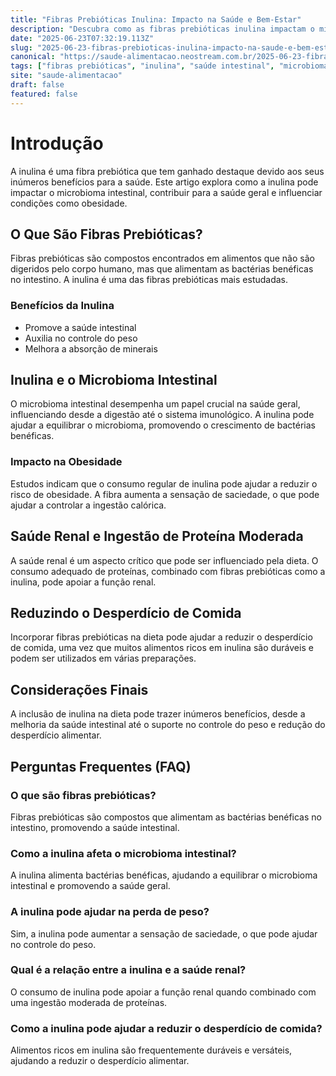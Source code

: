 ```yaml
---
title: "Fibras Prebióticas Inulina: Impacto na Saúde e Bem-Estar"
description: "Descubra como as fibras prebióticas inulina impactam o microbioma, auxiliam na saúde e influenciam a obesidade."
date: "2025-06-23T07:32:19.113Z"
slug: "2025-06-23-fibras-prebioticas-inulina-impacto-na-saude-e-bem-estar"
canonical: "https://saude-alimentacao.neostream.com.br/2025-06-23-fibras-prebioticas-inulina-impacto-na-saude-e-bem-estar"
tags: ["fibras prebióticas", "inulina", "saúde intestinal", "microbioma", "nutrição"]
site: "saude-alimentacao"
draft: false
featured: false
---
```


# Introdução
A inulina é uma fibra prebiótica que tem ganhado destaque devido aos seus inúmeros benefícios para a saúde. Este artigo explora como a inulina pode impactar o microbioma intestinal, contribuir para a saúde geral e influenciar condições como obesidade.

## O Que São Fibras Prebióticas?
Fibras prebióticas são compostos encontrados em alimentos que não são digeridos pelo corpo humano, mas que alimentam as bactérias benéficas no intestino. A inulina é uma das fibras prebióticas mais estudadas.

### Benefícios da Inulina
- Promove a saúde intestinal
- Auxilia no controle do peso
- Melhora a absorção de minerais

## Inulina e o Microbioma Intestinal
O microbioma intestinal desempenha um papel crucial na saúde geral, influenciando desde a digestão até o sistema imunológico. A inulina pode ajudar a equilibrar o microbioma, promovendo o crescimento de bactérias benéficas.

### Impacto na Obesidade
Estudos indicam que o consumo regular de inulina pode ajudar a reduzir o risco de obesidade. A fibra aumenta a sensação de saciedade, o que pode ajudar a controlar a ingestão calórica.

## Saúde Renal e Ingestão de Proteína Moderada
A saúde renal é um aspecto crítico que pode ser influenciado pela dieta. O consumo adequado de proteínas, combinado com fibras prebióticas como a inulina, pode apoiar a função renal.

## Reduzindo o Desperdício de Comida
Incorporar fibras prebióticas na dieta pode ajudar a reduzir o desperdício de comida, uma vez que muitos alimentos ricos em inulina são duráveis e podem ser utilizados em várias preparações.

## Considerações Finais
A inclusão de inulina na dieta pode trazer inúmeros benefícios, desde a melhoria da saúde intestinal até o suporte no controle do peso e redução do desperdício alimentar.

## Perguntas Frequentes (FAQ)

### O que são fibras prebióticas?
Fibras prebióticas são compostos que alimentam as bactérias benéficas no intestino, promovendo a saúde intestinal.

### Como a inulina afeta o microbioma intestinal?
A inulina alimenta bactérias benéficas, ajudando a equilibrar o microbioma intestinal e promovendo a saúde geral.

### A inulina pode ajudar na perda de peso?
Sim, a inulina pode aumentar a sensação de saciedade, o que pode ajudar no controle do peso.

### Qual é a relação entre a inulina e a saúde renal?
O consumo de inulina pode apoiar a função renal quando combinado com uma ingestão moderada de proteínas.

### Como a inulina pode ajudar a reduzir o desperdício de comida?
Alimentos ricos em inulina são frequentemente duráveis e versáteis, ajudando a reduzir o desperdício alimentar.